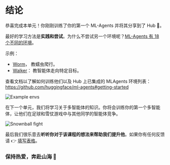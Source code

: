 # 结论

恭喜完成本单元！你刚刚训练了你的第一个 ML-Agents 并将其分享到了  Hub 🥳。

最好的学习方法是**实践和尝试**。为什么不尝试另一个环境呢？[ML-Agents 有 18 个不同的环境](https://github.com/Unity-Technologies/ml-agents/blob/develop/docs/Learning-Environment-Examples.md)。

示例：
- [Worm](https://singularite.itch.io/worm)， 教蠕虫爬行。
- [Walker](https://singularite.itch.io/walker)： 教智能体走向特定目标。


查看文档以了解如何训练他们以及 Hub 上已集成的 MLAgents 环境列表： https://github.com/huggingface/ml-agents#getting-started

<img src="https://huggingface.co/datasets/huggingface-deep-rl-course/course-images/resolve/main/en/unit5/envs-unity.jpeg" alt="Example envs"/>


在下一个单元，我们将学习关于多智能体的知识。你将会训练你的第一个多智能体，让他们在足球和雪仗游戏中与其他同学的智能体竞争。

<img src="https://huggingface.co/datasets/huggingface-deep-rl-course/course-images/resolve/main/en/unit7/snowballfight.gif" alt="Snownball fight"/>

最后我们很乐意去**听听你对于该课程的想法来帮助我们提升他**。如果你有任何反馈请 👉 [填写表格](https://forms.gle/BzKXWzLAGZESGNaE9)。

### 保持热爱，奔赴山海 🤗
